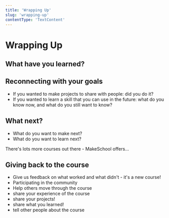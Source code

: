 ```yaml
---
title: 'Wrapping Up'
slug: 'wrapping-up'
contentType: 'TextContent'
---
```


# Wrapping Up

## What have you learned?

## Reconnecting with your goals

- If you wanted to make projects to share with people: did you do it?
- If you wanted to learn a skill that you can use in the future: what do you know now, and what do
  you still want to know?

## What next?

- What do you want to make next?
- What do you want to learn next?

There's lots more courses out there - MakeSchool offers...

## Giving back to the course

- Give us feedback on what worked and what didn't - it's a new course!
- Participating in the community
- Help others move through the course
- share your experience of the course
- share your projects!
- share what you learned!
- tell other people about the course
